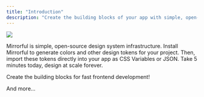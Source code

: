 ```yaml
---
title: "Introduction"
description: "Create the building blocks of your app with simple, open-source design system infrastructure."
---
```


![](/image/intropage.png)

Mirrorful is simple, open-source design system infrastructure. Install Mirrorful to generate colors and other design tokens for your project. Then, import these tokens directly into your app as CSS Variables or JSON. Take 5 minutes today, design at scale forever.

Create the building blocks for fast frontend development!

<CardGroup cols={2}>
  <Card title="Start new projects with a source of truth" icon="diagram-project" color="#9F7AEA">
  </Card>
  <Card title="Visually modify your theme" icon="square-dashed-circle-plus" color="#9F7AEA">
  </Card>
  <Card title="Generate colors" icon="brush" color="#9F7AEA">
  </Card>
  <Card title="🔜 Theme Templates" icon="copy" color="9F7AEA">
  </Card>
  <Card title="🔜 Lightweight Headless Component Librarys" icon="books" color="#9F7AEA">
  </Card>
  <Card title="🔜 Eslint rules" icon="gavel" color="#9F7AEA">
  </Card>
  <Card title="🔜 Propagate tokens across projects" icon="coin" color="#9F7AEA">
  </Card>
  <Card title="🔜 Figma integration" icon="figma" color="#9F7AEA">
  </Card>
</CardGroup>

And more...

